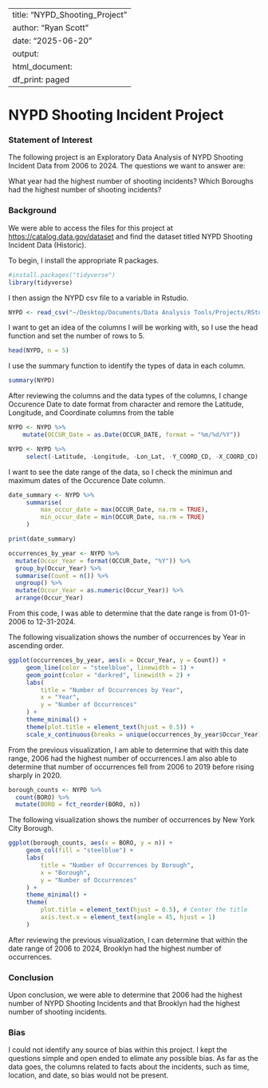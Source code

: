 
---
title: "NYPD_Shooting_Project"
author: "Ryan Scott"
date: "2025-06-20"
output:
  html_document:
    df_print: paged
---

# NYPD Shooting Incident Project

### Statement of Interest

The following project is an Exploratory Data Analysis of NYPD Shooting Incident Data from 2006 to 2024. The questions we want to answer are:

What year had the highest number of shooting incidents? Which Boroughs had the highest number of shooting incidents?

### Background

We were able to access the files for this project at <https://catalog.data.gov/dataset> and find the dataset titled NYPD Shooting Incident Data (Historic).

To begin, I install the appropriate R packages.

```r
#install.packages("tidyverse")
library(tidyverse)
```

I then assign the NYPD csv file to a variable in Rstudio.

```r
NYPD <- read_csv("~/Desktop/Documents/Data Analysis Tools/Projects/RStudio Projects/NYPD/NYPD_Shooting_Incident_Data__Historic_.csv")
```

I want to get an idea of the columns I will be working with, so I use the head function and set the number of rows to 5.

```r
head(NYPD, n = 5)
```

I use the summary function to identify the types of data in each column.

```r
summary(NYPD)
```

After reviewing the columns and the data types of the columns, I change Occurence Date to date format from character and remore the Latitude, Longitude, and Coordinate columns from the table

```r
NYPD <- NYPD %>%
    mutate(OCCUR_Date = as.Date(OCCUR_DATE, format = "%m/%d/%Y"))
```

```r
NYPD <- NYPD %>%
     select(-Latitude, -Longitude, -Lon_Lat, -Y_COORD_CD, -X_COORD_CD)
```

I want to see the date range of the data, so I check the minimun and maximum dates of the Occurence Date column.

```r
date_summary <- NYPD %>%
     summarise(
         max_occur_date = max(OCCUR_Date, na.rm = TRUE),
         min_occur_date = min(OCCUR_Date, na.rm = TRUE)
     )

print(date_summary)
```
```r
occurrences_by_year <- NYPD %>%
  mutate(Occur_Year = format(OCCUR_Date, "%Y")) %>% 
  group_by(Occur_Year) %>%
  summarise(Count = n()) %>%
  ungroup() %>%
  mutate(Occur_Year = as.numeric(Occur_Year)) %>%
  arrange(Occur_Year)
```

From this code, I was able to determine that the date range is from 01-01-2006 to 12-31-2024.

The following visualization shows the number of occurrences by Year in ascending order.

```r
ggplot(occurrences_by_year, aes(x = Occur_Year, y = Count)) +
     geom_line(color = "steelblue", linewidth = 1) + 
     geom_point(color = "darkred", linewidth = 2) +  
     labs(
         title = "Number of Occurrences by Year",
         x = "Year",
         y = "Number of Occurrences"
     ) +
     theme_minimal() +
     theme(plot.title = element_text(hjust = 0.5)) +
     scale_x_continuous(breaks = unique(occurrences_by_year$Occur_Year))
```

From the previous visualization, I am able to determine that with this date range, 2006 had the highest number of occurrences.I am also able to determine that number of occurrences fell from 2006 to 2019 before rising sharply in 2020.


```r
borough_counts <- NYPD %>%
  count(BORO) %>%
  mutate(BORO = fct_reorder(BORO, n))
```

The following visualization shows the number of occurrences by New York City Borough.
```r
ggplot(borough_counts, aes(x = BORO, y = n)) +
     geom_col(fill = "steelblue") + 
     labs(
         title = "Number of Occurrences by Borough",
         x = "Borough",
         y = "Number of Occurrences"
     ) +
     theme_minimal() + 
     theme(
         plot.title = element_text(hjust = 0.5), # Center the title
         axis.text.x = element_text(angle = 45, hjust = 1) 
     )
```

After reviewing the previous visualization, I can determine that within the date range of 2006 to 2024, Brooklyn had the highest number of occurrences.

### Conclusion

Upon conclusion, we were able to determine that 2006 had the highest number of NYPD Shooting Incidents and that Brooklyn had the highest number of shooting incidents.

### Bias

I could not identify any source of bias within this project. I kept the questions simple and open ended to elimate any possible bias. As far as the data goes, the columns related to facts about the incidents, such as time, location, and date, so bias would not be present.
